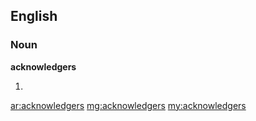 ==English==
===Noun===
'''acknowledgers'''
#{{plural of|[[acknowledger]]}}

[[ar:acknowledgers]]
[[mg:acknowledgers]]
[[my:acknowledgers]]